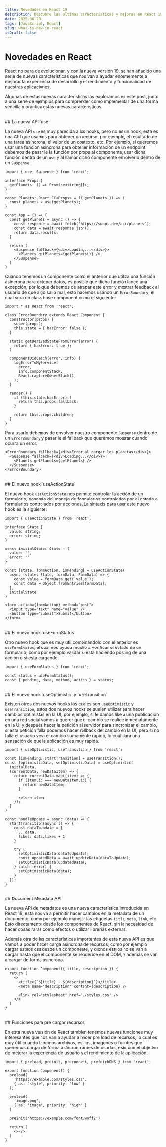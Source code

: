 ```yaml
---
title: Novedades en React 19
description: Descubre las últimas características y mejoras en React 19, la versión más reciente de React, la cual está revolucionando el desarrollo web moderno.
date: 2025-06-20
tags: [JavaScript, React]
slug: what-is-new-in-react
isDraft: false
---
```


# Novedades en React

React no para de evolucionar, y con la nueva versión 19, se han añadido una serie de nuevas características que nos van a ayudar enormemente a mejorar la experiencia de desarrollo y el rendimiento y funcionalidad de nuestras aplicaciones.

Algunas de estas nuevas características las exploramos en este post, junto a una serie de ejemplos para comprender como implementar de una forma sencilla y práctica estas nuevas características.

<br />
## La nueva API `use`

La nueva API `use` es muy parecida a los hooks, pero no es un hook, esta es una API que usamos para obtener un recurso, por ejemplo, el resultado de una tarea asíncrona, el valor de un contexto, etc.
Por ejemplo, si queremos usar una función asíncrona para obtener información de un endpoint debemos de pasar le la función por props al componente, usar dicha función dentro de un `use` y al llamar dicho componente envolverlo dentro de un `Suspense`.

```tsx
import { use, Suspense } from 'react';

interface Props {
  getPlanets: () => Promise<string[]>;
}

const Planets: React.FC<Props> = ({ getPlanets }) => {
  const planets = use(getPlanets);
}

const App = () => {
  const getPlanets = async () => {
    const response = await fetch('https://swapi.dev/api/planets');
    const data = await response.json();
    return data.results;
  }

  return (
    <Suspense fallback={<div>Loading...</div>}>
      <Planets getPlanets={getPlanets()} />
    </Suspense>
  )
}
```

Cuando tenemos un componente como el anterior que utiliza una función asíncrona para obtener datos, es posible que dicha función lance una excepción, por lo que debemos de atrapar este error y mostrar feedback al usuario de que algo salio mal, esto hacemos usando un `ErrorBoundary`, el cual sera un class base component como el siguiente:

```tsx
import * as React from 'react';

class ErrorBoundary extends React.Component {
  constructor(props) {
    super(props);
    this.state = { hasError: false };
  }

  static getDerivedStateFromError(error) {
    return { hasError: true };
  }

  componentDidCatch(error, info) {
    logErrorToMyService(
      error,
      info.componentStack,
      React.captureOwnerStack(),
    );
  }

  render() {
    if (this.state.hasError) {
      return this.props.fallback;
    }

    return this.props.children;
  }
}
```	

Para usarlo debemos de envolver nuestro componente `Suspense` dentro de un `ErrorBoundary` y pasar le el fallback que queremos mostrar cuando ocurra un error.

```tsx
<ErrorBoundary fallback={<div>Error al cargar los planetas</div>}>
  <Suspense fallback={<div>Loading...</div>}>
    <Planets getPlanets={getPlanets} />
  </Suspense>
</ErrorBoundary>
```

<br />
## El nuevo hook `useActionState`

El nuevo hook `useActionState` nos permite controlar la acción de un formulario, pasando del manejo de formularios controlados por el estado a formularios controlados por acciones. La sintaxis para usar este nuevo hook es la siguiente:

```tsx
import { useActionState } from 'react';

interface State {
  value: string;
  error: string;
}

const initialState: State = {
  value: '',
  error: ''
}

const [state, formAction, isPending] = useActionState(
  async (state: State, formData: FormData) => {
    const value = formData.get('value');
    const data = Object.fromEntries(formData);
  },
  initialState
)

<form action={formAction} method="post">
  <input type="text" name="value" />
  <button type="submit">Submit</button>
</form>
```

<br />
## El nuevo hook `useFormStatus`

Otro nuevo hook que es muy util combinándolo con el anterior es `useFormStatus`, el cual nos ayuda mucho a verificar el estado de un formulario, como por ejemplo validar si esta haciendo posting de una acción o si esta cargando.

```tsx
import { useFormStatus } from 'react';

const status = useFormStatus();
const { pending, data, method, action } = status;
```

<br />
## El nuevo hook `useOptimistic` y `useTransition`

Existen otros dos nuevos hooks los cuales son `useOptimistic` y `useTransition`, estos dos nuevos hooks se suelen utilizar para hacer cambios optimistas en la UI, por ejemplo, si le damos like a una publicación en una red social vamos a querer que el cambio se realice inmediatamente en la UI y después hacer la petición al servidor para sincronizar el cambio, si esta petición falla podemos hacer rollback del cambio en la UI, pero si no falla el usuario vera el cambio sumamente rápido, lo cual dará una sensación de que la aplicación es muy rápida.

```tsx
import { useOptimistic, useTransition } from 'react';

const [isPending, startTransition] = useTransition();
const [optimisticData, setOptimisticData] = useOptimistic(
  initialData,
  (currentData, newDataItem) => {
    return currentData.map((item) => {
      if (item.id === newDataItem.id) {
        return newDataItem;
      }

      return item;
    });
  }
)

const handleUpdate = async (data) => {
  startTransition(async () => {
    const dataToUpdate = {
      ...data,
      likes: data.likes + 1
    }

    try {
      setOptimisticData(dataToUpdate);
      const updatedData = await updateData(dataToUpdate);
      setOptimisticData(updatedData);
    } catch (error) {
      setOptimisticData(data);
    }
  });
}
```

<br />
## Document Metadata API

La nueva API de metadatos es una nueva característica introducida en React 19, esta nos va a permitir hacer cambios en la metadata de un documento, como por ejemplo manejar las etiquetas `title`, `meta`, `link`, etc. Esto directamente desde los componentes de React, sin la necesidad de hacer cosas raras como efectos o utilizar librerías externas.

Además otra de las características importantes de esta nueva API es que vamos a poder hacer carga asíncrona de recursos, como por ejemplo cargar estilos css desde un componente, y dichos estilos no se van a cargar hasta que el componente se renderice en el DOM, y además se van a cargar de forma asíncrona.

```tsx
export function Component({ title, description }) {
  return (
    <>
      <title>{`${title} - ${description}`}</title>
      <meta name="description" content={description} />

      <link rel="stylesheet" href='./styles.css' />
    </>
  )
}
```

<br />
## Funciones para pre cargar recursos

En esta nueva versión de React también tenemos nuevas funciones muy interesantes que nos van a ayudar a hacer pre load de recursos, lo cual es muy útil cuando tenemos archivos, estilos, imagenes o fuentes que queremos cargar de forma asíncrona antes de usarlas, esto con el objetivo de mejorar la experiencia de usuario y el rendimiento de la aplicación.

```tsx
import { preload, preinit, preconnect, prefetchDNS } from 'react';

export function Component() {
  preload(
    'https://example.com/styles.css',
    { as: 'style', priority: 'low' }
  );

  preload(
    'image.png',
    { as: 'image', priority: 'high' }
  )

  preinit('https://example.com/font.woff2')

  return (
    <></>
  )
}
```
